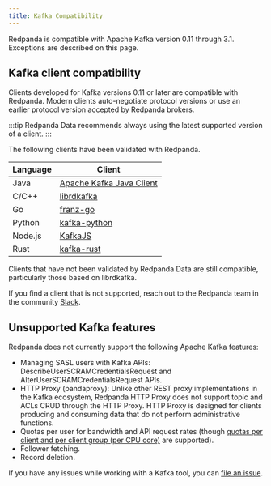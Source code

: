 ```yaml
---
title: Kafka Compatibility
---
```


<head>
    <meta name="title" content="Kafka Compatibility | Redpanda Docs"/>
    <meta name="description" content="Kafka clients, version 0.11 or later, are compatible with Redpanda. Validations and exceptions are listed in this compatibility guide."/>
    <link rel="canonical" href="https://docs.redpanda.com/docs/develop/kafka-clients/" />
</head>

Redpanda is compatible with Apache Kafka version 0.11 through 3.1. Exceptions are described on this page.

## Kafka client compatibility

Clients developed for Kafka versions 0.11 or later are compatible with Redpanda. Modern clients auto-negotiate protocol versions or use an earlier protocol version accepted by Redpanda brokers.

:::tip
Redpanda Data recommends always using the latest supported version of a client.
:::

The following clients have been validated with Redpanda.

| Language | Client |
| -------- | ------ |
| Java     | [Apache Kafka Java Client](https://github.com/apache/kafka) |
| C/C++    | [librdkafka](https://github.com/edenhill/librdkafka) |
| Go       | [franz-go](https://github.com/twmb/franz-go) |
| Python   | [kafka-python](https://pypi.org/project/kafka-python) |
| Node.js  | [KafkaJS](https://kafka.js.org) |
| Rust     | [kafka-rust](https://github.com/kafka-rust/kafka-rust) |

Clients that have not been validated by Redpanda Data are still compatible, particularly those based on librdkafka.

If you find a client that is not
supported, reach out to the Redpanda team in the community <a href="https://redpanda.com/slack">Slack</a>.

## Unsupported Kafka features

Redpanda does not currently support the following Apache Kafka features:

* Managing SASL users with Kafka APIs: DescribeUserSCRAMCredentialsRequest and AlterUserSCRAMCredentialsRequest APIs.
* HTTP Proxy (pandaproxy): Unlike other REST proxy implementations in the Kafka ecosystem, Redpanda HTTP Proxy does not support topic and ACLs CRUD through the HTTP Proxy. HTTP Proxy is designed for clients producing and consuming data that do not perform administrative functions.
* Quotas per user for bandwidth and API request rates (though [quotas per client and per client group (per CPU core)](../../manage/cluster-maintenance/manage-throughput#client-throughput-limits) are supported).
* Follower fetching.
* Record deletion.

If you have any issues while working with a Kafka tool, you can [file an issue](https://github.com/redpanda-data/redpanda/issues/new).
